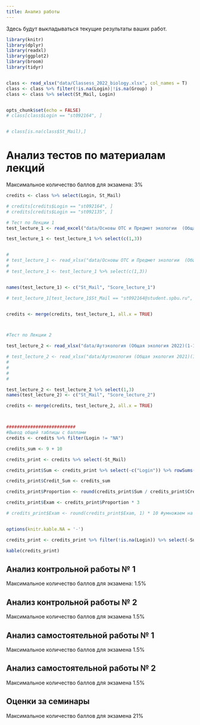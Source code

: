 ```yaml
---
title: Анализ работы
---
```


Здесь будут выкладываться текущие результаты ваших работ.




```r
library(knitr)
library(dplyr)
library(readxl)
library(ggplot2)
library(broom)
library(tidyr)


class <- read_xlsx("data/Classess_2022_biology.xlsx", col_names = T)
class <- class %>% filter(!is.na(Login)|!is.na(Group) )
class <- class %>% select(St_Mail, Login)


opts_chunk$set(echo = FALSE)
# class[class$Login == "st092164", ]


# class[is.na(class$St_Mail),]
```



# **Анализ тестов по материалам лекций**

Максимальное количество баллов для экзамена: 3%



```r

credits <- class %>% select(Login, St_Mail)

# credits[credits$Login == "st092164", ]
# credits[credits$Login == "st092135", ]

# Тест по Лекции 1
test_lecture_1 <- read_excel("data/Основы ОТС и Предмет экологии  (Общая экология 2022)(1-103).xlsx", na = "NA")

test_lecture_1 <- test_lecture_1 %>% select(c(1,3))


# 
# test_lecture_1 <- read_xlsx("data/Основы ОТС и Предмет экологии  (Общая экология для биоинженеров 2022)(1-26).xlsx")
# 
# test_lecture_1 <- test_lecture_1 %>% select(c(1,3))


names(test_lecture_1) <- c("St_Mail", "Score_lecture_1")

# test_lecture_1[test_lecture_1$St_Mail == "st092164@student.spbu.ru", ]


credits <- merge(credits, test_lecture_1, all.x = TRUE)



#Тест по Лекции 2

test_lecture_2 <- read_xlsx("data/Аутэкология (Общая экология 2022)(1-100).xlsx", na = "NA")

# test_lecture_2 <- read_xlsx("data/Аутэкология (Общая экология 2021)(1-98).xlsx")
#
#
#
#

test_lecture_2 <- test_lecture_2 %>% select(1,3)
names(test_lecture_2) <- c("St_Mail", "Score_lecture_2")

credits <- merge(credits, test_lecture_2, all.x = TRUE)



##########################
#Вывод общей таблицы с баллами
credits <- credits %>% filter(Login != "NA")

credits_sum <- 9 + 10

credits_print <- credits %>% select(-St_Mail)

credits_print$Sum <- credits_print %>% select(-c("Login")) %>% rowSums(na.rm=TRUE)

credits_print$Credit_Sum <- credits_sum

credits_print$Proportion <- round(credits_print$Sum / credits_print$Credit_Sum, 2)

credits_print$Exam <- credits_print$Proportion * 3

# credits_print$Exam <- round(credits_print$Exam, 1) * 10 #умножаем на это число, так как от каждой из 8 лекций приходит 10/8 финальной оценки



```


<!-- #  -->
<!-- #  -->
<!-- # #Тест по Лекции 3_4 -->


<!-- test_lecture_3 <- read_xlsx("data/Структура популяций  (Общая экология для биоинженеров 2022)(1-26).xlsx") -->

<!-- # test_lecture_3 <- read_xlsx("data/Структура и динамика популяций  (Общая экология 2021)(1-87).xlsx") -->
<!-- #  -->



<!-- test_lecture_3 <- test_lecture_3 %>% select(1,3) -->
<!-- names(test_lecture_3) <- c("St_Mail", "Score_lecture_3") -->

<!-- credits <- merge(credits, test_lecture_3, all.x = TRUE) -->

<!-- #  -->
<!-- # # credits$Addition_2 <- 1 -->
<!-- #  -->

<!-- #Тест по Лекции 4 -->

<!-- test_lecture_4 <- read_xlsx("data/Структура и динамика популяций  (Общая экология для биоинженеров 2022)(1-28).xlsx") -->

<!-- test_lecture_4 <- test_lecture_4 %>% select(1,3) -->
<!-- names(test_lecture_4) <- c("St_Mail", "Score_lecture_4") -->

<!-- credits <- merge(credits, test_lecture_4, all.x = TRUE) -->

<!-- # -->

<!-- #Тест по Лекции 5 -->

<!-- test_lecture_5 <- read_xlsx("data/Взаимоотношения организмов (Общая экология для биоинженеров 2022)(1-26).xlsx") -->
<!-- test_lecture_5 <- test_lecture_5 %>% select(1,3) -->
<!-- names(test_lecture_5) <- c("St_Mail", "Score_lecture_5") -->

<!-- credits <- merge(credits, test_lecture_5, all.x = TRUE) -->



<!-- # Тест по Лекции 6 -->

<!-- test_lecture_6 <- read_xlsx("data/Трофические связи (Общая экология для биоинженеров 2022) (1-27).xlsx") -->

<!-- # test_lecture_6 <- read_xlsx("data/Конкуренция и трофические связи (Общая экология 2021)(1-85).xlsx") -->
<!-- #  -->
<!-- #  -->

<!-- test_lecture_6 <- test_lecture_6 %>% select(1,3) -->

<!-- names(test_lecture_6) <- c("St_Mail", "Score_lecture_6") -->

<!-- credits <- merge(credits, test_lecture_6, all.x = TRUE) -->

<!-- #  -->
<!-- #  -->
<!-- #  -->

<!-- #Тест по Лекции 7 -->

<!-- test_lecture_7 <- read_xlsx("data/Конкуренция и трофические связи (Общая экология для биоинженеров 2022)(1-26).xlsx") -->

<!-- # test_lecture_7 <- read_xlsx("data/Симбиозы и структура сообществ (Общая экология 2021)(1-73).xlsx") -->

<!-- test_lecture_7 <- test_lecture_7 %>% select(1,3) -->
<!-- names(test_lecture_7) <- c("St_Mail", "Score_lecture_7") -->

<!-- credits <- merge(credits, test_lecture_7, all.x = TRUE) -->








<!-- ``` -->

<!-- **Состояние индивидуального счета студентов** -->

```r

options(knitr.kable.NA = '-')

credits_print <- credits_print %>% filter(!is.na(Login)) %>% select(-Sum, -Credit_Sum) 

kable(credits_print)

```










<!-- <!-- **Внимание**    --> 
<!-- <!-- В графе *"Proportion_of_final"* Публикуется текущее количество набранных баллов, которое войдет в финальную оценку. Однако, эта величина будет изменяться, так как общее количество баллов, которое приводится в графе *"Credit_Sum"*, тоже будет изменяться по мере открытия новых заданий.  --> 

<!-- Следите за текущим счетом и если что-то не так, то пишите. -->


<!-- <br> -->
<!-- <br> -->




<!-- # **Анализ отчетов по самостоятельной работе № 1** -->


<!-- ```{r,  echo=FALSE, message=FALSE, warning=FALSE} -->

<!-- hw1 <- read_xlsx("data/Тест по самостоятельной работе №1 (Общая экология 2021)(1-108).xlsx") -->
<!-- hw1 <- hw1[1:2] -->
<!-- names(hw1) <- c("Login", "Score") -->

<!-- hw1 <- hw1 %>% group_by(Login) %>% summarise(Score = max(Score)) -->

<!-- # add_hw1 <- read.csv("data/Самостоятельная работа №1 Дополнительный вопрос.csv", header = T) -->
<!-- # names(add_hw1) <- c("Login", "add_score") -->
<!-- #  -->
<!-- # add_hw1 <- add_hw1 %>% group_by(Login) %>% summarise(add_score = max(add_score)) -->
<!-- #  -->
<!-- # # hw1[!(hw1$Login %in% add_hw1$Login), ] -->
<!-- #  -->

<!-- # hw1_score <- class %>% select(St_Mail, Login) -->
<!-- #  -->
<!-- # hw1_score <- merge(hw1_score, hw1, all.x = T) -->
<!-- #  -->
<!-- # hw1_score <- merge(hw1_score, add_hw1, all.x = T) -->
<!-- #  -->
<!-- # hw1_score$Sum <- hw1_score %>% select(Score, add_score) %>% rowSums(., na.rm = T) -->

<!-- hw1_score <- hw1 -->

<!-- hw1_score$Total <- 15 -->

<!-- hw1_score$Exam <- round(hw1_score$Score / hw1_score$Total, 1) -->

<!-- # hw1_score_print <- hw1_score %>% select(Login, Score, add_score, Sum, Exam) -->

<!-- hw1_score_print <- hw1_score  -->

<!-- # kable(hw1_score_print, col.names = c("Login", "Основные вопросы", "Доп. вопр. 1", "Сумма",  "% от экзаменационной оценки")) -->

<!-- kable(hw1_score_print, col.names = c("Login", "Сумма", "Всего вопросов",  "% от экзаменационной оценки")) -->


<!-- ``` -->

<!-- <br> -->
<!-- <br> -->


<!-- # **Анализ отчетов по самостоятельной работе № 2** -->


<!-- ```{r,  echo=FALSE, message=FALSE, warning=FALSE} -->

<!-- hw2 <- read_xlsx("data/Самостоятельная работа № 2 (Общая экология 2021)(1-89).xlsx") -->
<!-- hw2 <- hw2 %>% select(1, 3) -->
<!-- names(hw2) <- c("Login", "Score") -->


<!-- # add_hw1 <- read.csv("data/Самостоятельная работа №1 Дополнительный вопрос.csv", header = T) -->
<!-- # names(add_hw1) <- c("Login", "add_score") -->
<!-- #  -->
<!-- # add_hw1 <- add_hw1 %>% group_by(Login) %>% summarise(add_score = max(add_score)) -->
<!-- #  -->
<!-- # # hw1[!(hw1$Login %in% add_hw1$Login), ] -->
<!-- #  -->

<!-- # hw1_score <- class %>% select(St_Mail, Login) -->
<!-- #  -->
<!-- # hw1_score <- merge(hw1_score, hw1, all.x = T) -->
<!-- #  -->
<!-- # hw1_score <- merge(hw1_score, add_hw1, all.x = T) -->
<!-- #  -->
<!-- # hw1_score$Sum <- hw1_score %>% select(Score, add_score) %>% rowSums(., na.rm = T) -->

<!-- hw2_score <- hw2 -->

<!-- hw2_score$Total <- 18 -->

<!-- hw2_score$Exam <- round(hw2_score$Score / hw2_score$Total, 1) -->

<!-- # hw1_score_print <- hw1_score %>% select(Login, Score, add_score, Sum, Exam) -->

<!-- hw2_score_print <- hw2_score  -->

<!-- # kable(hw1_score_print, col.names = c("Login", "Основные вопросы", "Доп. вопр. 1", "Сумма",  "% от экзаменационной оценки")) -->

<!-- kable(hw2_score_print, col.names = c("Login", "Сумма", "Всего вопросов",  "% от экзаменационной оценки")) -->


<!-- ``` -->

<!-- <br> -->
<!-- <br> -->




<!-- # **Анализ отчетов по самостоятельной работе № 2** -->



<!-- ```{r,  echo=FALSE, message=FALSE, warning=FALSE} -->

<!-- hw2 <- read_excel("data/Репродукция и жизненные циклы организмов (Основные вопросы).xlsx") -->


<!-- add_hw2 <- read_excel("data/Репродукция и жизненные циклы организмов (Дополнительный вопрос)_оценено_2.xlsx") -->
<!-- add_hw2 <-  add_hw2 %>% select(-Timestamp) -->

<!-- names(add_hw2) <- c("Login", "add_score_2", "add_score_3") -->


<!-- hw2_score <- merge(hw2, add_hw2, all.x = T) -->

<!-- hw2_score <- hw2_score %>% group_by(Login) %>% summarise(Score = max(Score), Add_1 = max(Add_1), add_score_2 = max(add_score_2), add_score_3 = max(add_score_3) ) -->

<!-- hw2_score$Sum <- hw2_score %>% select(Score, Add_1, add_score_2, add_score_3) %>% rowSums(na.rm = T) -->

<!-- hw2_score$Total <- hw2_score$Sum / 15  -->


<!-- hw2_score$Exam <- round(hw2_score$Total, 1)   -->



<!-- hw2_score_print <- hw2_score  -->

<!-- kable(hw2_score_print, col.names = c("Login", "Основные вопросы", "Доп. вопр. 1", "Доп. вопр. 2", "Баллы за придуманные вопросы", "Сумма", "Доля от максимума", "% от экзаменационной оценки")) -->


<!-- ``` -->


<!-- **Господа!** Все большие молодцы, но не могу удержаться от замечания. --> 

<!-- В научном аду за **плагиат**  в костер кладут ОЧЕНЬ большое бревно!  --> 

<!-- <!-- К сожалению, при проверке СР-2 было обнаружено несколько практически идентичных ответов за дополнительный вопрос №2. Мы поставили одинаковые оценки за этот вопрос всем, кто прислал идентичные ответы, поскольку мы не хотели выяснять, кто истинный автор. **НО, пожалуйста, больше так не делайте!**  -->

<!-- <br> -->
<!-- <br> -->


<!-- # **Анализ отчетов по самостоятельной работе № 3** -->



<!-- ```{r,  echo=FALSE, message=FALSE, warning=FALSE} -->

<!-- hw3 <- read_excel("data/Самостоятельная работа № 3.xlsx", na = "NA") -->


<!-- names(hw3) <- c("Score", "Login") -->


<!-- hw3_score <- hw3 %>% group_by(Login) %>% summarise(Score = max(Score)) -->

<!-- hw3_score$Sum <- hw3_score %>% select(Score) %>% rowSums(na.rm = T) -->

<!-- hw3_score$Total <- hw3_score$Sum / 40  -->


<!-- hw3_score$Exam <- round(hw3_score$Total, 1)   -->

<!-- hw3_score <- hw3_score[!is.na(hw3_score$Login), ] -->


<!-- hw3_score_print <- merge(class[, "Login"], hw3_score, all.x = TRUE )  -->

<!-- kable(hw3_score_print, col.names = c("Login", "Основные вопросы", "Сумма", "Доля от максимума", "% от экзаменационной оценки")) -->


<!-- ``` -->


<!-- **Господа!** Приношу извинения за задержку с публикацией оценок. Напоминаю, что баллы за эту работу дополнительные (те, кто работу не сделал, ничего не потерял... но и не приобрел:). Поскольку в результате высвободился 1%, он уходит в оценку за работы по тестам по материалам лекций (то есть вес этой оценки удваивается). -->



<!-- <br> -->
<!-- <br> -->


## **Анализ контрольной работы № 1**

Максимальное количество баллов для экзамена: 1.5%

<!-- ```{r,  echo=FALSE, message=FALSE, warning=FALSE} -->

<!-- cont1 <- read_excel("data/Контрольная работа № 1 (Общая экология для биоинженеров 2022)(1-28).xlsx") -->

<!-- # cont1 <- read_excel("data/Контрольная работа № 1 (Общая экология 2021)(1-99).xlsx") -->
<!-- names(cont1) <- c("St_Mail","Name", "Score") -->

<!-- cont1_print <- merge(class, cont1 %>% select(-Name ) ) %>% select(-St_Mail) %>% mutate(Exam = round(Score / 21 * 3, 1) ) %>% select(-Family, -Name, -Otch, -Group ) -->

<!-- # correl <- tidy(cor.test(cont1$Incorrect, cont1$Time)) -->

<!-- #  cont_reg[!(cont_reg$Login %in% cont$Login), ] -->

<!-- # table(cont_reg$Login) -->
<!-- # -->
<!-- # -->
<!-- # cont1 <- cont %>% group_by(Login) %>% summarise(Score = max(Score)) -->
<!-- # -->
<!-- # cont1$Add <- 1 -->
<!-- # -->
<!-- # cont1$Total <- (cont1$Score + cont1$Add)/18 -->
<!-- # -->
<!-- # cont1$Exam <- round(cont1$Total * 2.5, 1) -->
<!-- # -->
<!-- # cont1_print <- class %>% select(Login) -->
<!-- # -->
<!-- # cont1_print <- merge(cont1_print, cont1, all.x = T) -->

<!-- kable(cont1_print) -->


<!-- ``` -->




## **Анализ контрольной работы № 2**


Максимальное количество баллов для экзамена 1.5%



<!-- ```{r,  echo=FALSE, message=FALSE, warning=FALSE} -->

<!-- # cont1 <- read_excel("data/Control_work_1_biotech.xlsx") -->

<!-- cont2 <- read_excel("data/Контрольная работа № 2 (Общая экология для биоинженеров 2022)(1-27).xlsx") -->
<!-- names(cont2) <- c("St_Mail",  "Name", "Score") -->

<!-- cont2_print <- merge(class, cont2 %>% select(-Name ) ) %>% select(-St_Mail) %>% mutate(Exam = round(Score / 12*3, 1)) -->

<!-- kable(cont2_print) -->


<!-- ``` -->



## **Анализ самостоятельной работы № 1**

Максимальное количество баллов для экзамена 1.5%

## **Анализ самостоятельной работы № 2**

Максимальное количество баллов для экзамена 1.5%




## **Оценки за семинары**

Максимальное количество баллов для экзамена 21%

<!-- ```{r warning = FALSE} -->

<!-- sem <- read_excel("data/Семинары по экологии биотехнологи 2022.xlsx", na = "NA") -->

<!-- sem <- sem %>% select(Login, Seminar_1, Seminar_2) -->

<!-- sem_print <- merge(class, sem) %>% select(Login, Group, Seminar_1, Seminar_2) %>% rowwise() %>% mutate(Exam = sum(Seminar_1 * 8,  Seminar_2 * 8, na.rm = T) )  -->

<!-- ``` -->

<!-- ```{r} -->
<!-- kable(sem_print) -->


<!-- ``` -->





<!-- ## **Семинар-конференция № 2** -->


<!-- ```{r} -->

<!-- sem_2 <- read_excel("data/Conference_seminar_2.xlsx") -->

<!-- sem_2_print <- merge(class, sem_2) %>% select(-St_Mail) %>% mutate(Exam = Presentation + Presence + Speech + Bonus) -->

<!-- ``` -->

<!-- ```{r} -->
<!-- kable(sem_2_print) -->

<!-- ``` -->



<!-- ## **Результаты семинаров** -->

<!-- **Коллеги!** -->

<!-- Оценки, которые вы видите ниже, это результат автоматической обработки базы, которую заполняют преподаватели после семинаров.  Проверяйте, пожалуйста, все ваши текущие оценки. Если вы видите, что вам что-то не проставлено, то срочно связывайтесь с соответствующим преподавателем.  -->

<!-- Поверьте, у нас колоссальная нагрузка (особенно теперь...) и мы не всегда успеваем внести оценки в ведомость. Контролируйте этот процесс, пожалуйста.   -->



<!-- ```{r} -->
<!-- seminars <- read_excel("data/Семинары по общей экологии (биологи) 2021.xlsx") -->

<!-- names(seminars)[1:3] <- c( "Family", "Name", "St_Mail")  -->

<!-- seminars_print <- merge(class, seminars) -->

<!-- seminars_print <- seminars_print %>% select(-St_Mail, -Family, -Name) %>% arrange((Login)) -->


<!-- seminars_print$Exam <- seminars_print %>% select(- c(Login, Group) ) %>% mutate(Sum = rowSums(., na.rm = T), Exam = Sum) %>% pull(Exam) -->


<!-- kable(seminars_print) -->


<!-- ``` -->







<!-- ## **Итоговый счет группа биоинженеров** -->


<!-- ```{r warning = FALSE} -->

<!-- tests <- credits_print %>% select(Login, Exam)  -->

<!-- cont1 <- cont1_print %>% select(Login, Exam) -->

<!-- cont2 <- cont2_print %>% select(Login, Exam) -->

<!-- sems <- sem_print %>% select(Login, Exam) -->

<!-- d <- merge(tests, cont1, by = "Login") -->
<!-- dd <- merge(d, cont2, by = "Login") -->
<!-- final <- merge(dd, sems, by = "Login") -->

<!-- names(final) <- c("Login", "Тесты по лекциям", "Контрольная 1", "Контрольная 2","Семинары" )  -->

<!-- Exam <- rowSums(final[,-1], na.rm = T) -->

<!-- final$Exam <- Exam -->

<!-- kable(final) -->

<!-- ``` -->





<!-- ```{r,  echo=FALSE, message=FALSE, warning=FALSE} -->
<!-- library(stringr) -->


<!-- d1 <- credits_print %>% select(Login, Exam) -->
<!-- d1$Exam <- round(d1$Exam*3, 2) -->


<!-- d2 <- cont1_print %>% select(Login, Exam) -->
<!-- d2$Exam <- round(d2$Exam * 1.5, 2) -->



<!-- d3 <- cont2_print %>% select(Login, Exam) -->
<!-- d3$Exam <- round(d3$Exam * 1.5, 2) -->


<!-- d4 <- hw1_score_print %>% select(Login, Exam) -->
<!-- d4$Login <- word(d4$Login, 1 ,sep = "\\@") -->
<!-- d4$Exam <- round(d4$Exam * 1.5, 2) -->


<!-- d5 <- hw2_score_print %>% select(Login, Exam) -->
<!-- d5$Login <- word(d5$Login, 1 ,sep = "\\@") -->
<!-- d5$Exam <- round(d5$Exam * 1.5, 2) -->


<!-- d6 <- seminars_print %>% select(Login, Exam) -->
<!-- d6$Exam <- round(d6$Exam * 3, 2) -->


<!-- Results <- merge(d1, d2, by = "Login", all = T) %>% merge(., d3, by = "Login", all = T) %>% merge(., d4, by = "Login", all = T) %>%  merge(., d5, by = "Login", all = T) %>%  merge(., d6, by = "Login", all = T) -->


<!-- names(Results) <- c("Login", "Lecture_test (max 3)", "Control_1(max 1.5)", "Control_2 (max 1.5)", "Home Work 1 (max 1.5)", "Home Work 2 (max 1.5)", "Seminars (max 21)") -->


<!-- Results_print <- Results -->

<!-- Results_print$Exam <- round(apply(Results[,-1], MARGIN = 1, FUN = function(x) sum(x, na.rm = T) ), 1) -->

<!-- ``` -->

<!-- ```{r} -->
<!-- kable(Results_print) -->
<!-- ``` -->


<!-- ```{r} -->
<!-- # Результаты в сумме для создания файла-ведомости экзамена -->

<!-- class <- read_xlsx("data/Classess_2021_biology.xlsx", col_names = T) -->
<!-- # class <- class %>% filter(!is.na(Login)|!is.na(Group) ) -->
<!-- class <- class %>% select(St_Mail, Login, Family, Name, Otch ) -->
<!-- res <- merge(class, Results_print) -->

<!-- write.table(res, "data/results_for_examen.csv", sep = ",", row.names = F, fileEncoding = "UTF-8" ) -->

<!-- ``` -->






<!-- ## Частотное распределение накопленных баллов перед экзаменом -->

<!-- ```{r} -->
<!-- library(ggplot2) -->



<!-- ``` -->

<!-- ```{r} -->
<!-- class2 <- read_xlsx("data/Classess_2021_biotech.xlsx", col_names = T) -->

<!-- merge(class2, Results_print) %>% select(Family,Name,Login, Exam) %>% write.csv(.,"before_exam_2021_biotech.csv") -->
<!-- ``` -->

<!-- ## **Анализ контрольной работы № 2** -->

<!-- ```{r,  echo=FALSE, message=FALSE, warning=FALSE} -->
<!-- #  -->
<!-- # cont_reg2 <- read_excel("data/Регистрационная форма для выполнения контрольной работы № 1 (Responses).xlsx") -->

<!-- cont <- read_excel("data/Контрольная работа №2 (Responses).xlsx") -->

<!-- # cont_reg[!(cont_reg$Login %in% cont$Login), ] -->

<!-- # table(cont_reg$Login) -->


<!-- cont2 <- cont %>% group_by(Login) %>% summarise(Score = max(Score)) -->


<!-- # cont2$Add <- 0 -->

<!-- cont2$Total <- (cont2$Score)/18 -->

<!-- cont2$Exam <- round(cont2$Total * 2.5, 1)   -->

<!-- cont2_print <- class %>% select(Login) -->

<!-- cont2_print <- merge(cont2_print, cont2, all.x = T) -->

<!-- kable(cont2_print) -->

<!-- ``` -->



<!-- ## **Результаты семинаров** -->

<!-- **Внимание!** -->

<!-- ```{r} -->
<!-- seminars <- read.csv("data/Семинары по общей экологии - Sheet1.csv", header = TRUE) -->
<!-- Groups <- seminars %>% select(c(Group)) -->

<!-- seminars <- seminars %>% select(-c(Family, Name, Group)) -->

<!-- seminars$Sum <- rowSums(seminars[, 2:9], na.rm = T) -->


<!-- seminars$Exam <- seminars$Sum * 3 -->

<!-- Groups$Exam <-seminars$Exam  -->
<!-- ``` -->


<!-- ```{r} -->
<!-- kable(seminars) -->
<!-- ``` -->

<!-- ### **"Групповой зачет"** -->

<!-- Этот график иллюстрирует общую активность группы (ну или строгость преподавателя...) -->

<!-- ```{r} -->
<!-- ggplot(Groups, aes(x = factor(Group), y = Exam)) + geom_violin() + labs(x = "Группа")  -->
<!-- ``` -->

<!-- # **Финальный счет** -->

<!-- ```{r, message=FALSE} -->

<!-- tests <- credits_print %>% select(Login, Exam)  -->

<!-- hw1 <- hw1_score_print %>% select(Login, Exam)  -->

<!-- hw2 <- hw2_score_print %>% select(Login, Exam)  -->

<!-- hw3 <- hw3_score_print %>% select(Login, Exam)  -->

<!-- cont1 <- cont1_print %>%  select(Login, Exam) -->

<!-- cont2 <- cont2_print %>%  select(Login, Exam) -->

<!-- seminars <- seminars %>%  select(Login, Exam) -->


<!-- Total <- rbind(tests, hw1, hw2, hw3, cont1, cont2, seminars) -->

<!-- Result <-Total %>% group_by(Login) %>% summarize(Total = sum(Exam, na.rm = TRUE)) -->

<!-- kable(Result) -->
<!-- ``` -->


